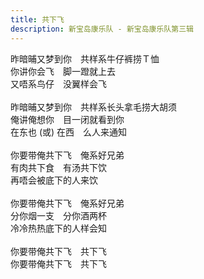 ```yaml
---
title: 共下飞
description: 新宝岛康乐队 - 新宝岛康乐队第三辑
---
```


昨暗晡又梦到你　共样系牛仔裤捞Ｔ恤<br />你讲你会飞　脚一蹬就上去<br />又唔系鸟仔　没翼样会飞<br /><br />昨暗晡又梦到你　共样系长头拿毛捞大胡须<br />俺讲俺想你　目一闭就看到你<br />在东也 (或) 在西　么人来通知<br /><br />你要带俺共下飞　俺系好兄弟<br />有肉共下食　有汤共下饮<br />再唔会被底下的人来饮<br /><br />你要带俺共下飞　俺系好兄弟<br />分你烟一支　分你酒两杯<br />冷冷热热底下的人样会知<br /><br />你要带俺共下飞　共下飞<br />你要带俺共下飞　共下飞